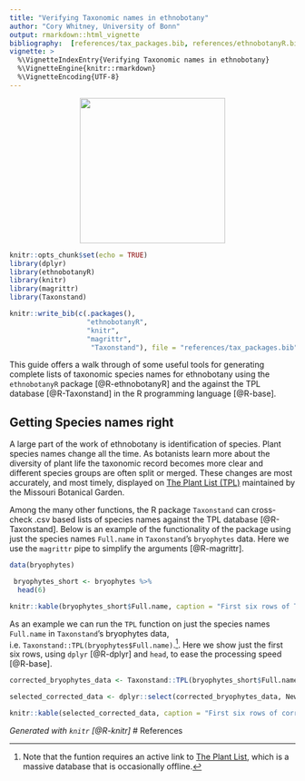 ```yaml
---
title: "Verifying Taxonomic names in ethnobotany"
author: "Cory Whitney, University of Bonn"
output: rmarkdown::html_vignette
bibliography:  [references/tax_packages.bib, references/ethnobotanyR.bib]
vignette: >
  %\VignetteIndexEntry{Verifying Taxonomic names in ethnobotany}
  %\VignetteEngine{knitr::rmarkdown}
  %\VignetteEncoding{UTF-8}
---
```


<p align="center">
<img src="ethnobotanyR.png" height="256" style="background:none; border:none; box-shadow:none;">
</p>

```r
knitr::opts_chunk$set(echo = TRUE)
library(dplyr)
library(ethnobotanyR)
library(knitr)
library(magrittr)
library(Taxonstand)

knitr::write_bib(c(.packages(), 
                   "ethnobotanyR",
                   "knitr",
                   "magrittr",
                    "Taxonstand"), file = "references/tax_packages.bib")

```


This guide offers a walk through of some useful tools for generating complete lists of taxonomic species names for ethnobotany using the `ethnobotanyR` package [@R-ethnobotanyR] and the against the TPL database [@R-Taxonstand] in the R programming language [@R-base]. 

## Getting Species names right

A large part of the work of ethnobotany is identification of species. Plant species names change all the time. As botanists learn more about the diversity of plant life the taxonomic record becomes more clear and different species groups are often split or merged. These changes are most accurately, and most timely, displayed on [The Plant List (TPL)]( http://www.theplantlist.org/) maintained by the Missouri Botanical Garden. 

Among the many other functions, the R package `Taxonstand` can cross-check .csv based lists of species names against the TPL database [@R-Taxonstand]. Below is an example of the functionality of the package using just the species names `Full.name` in `Taxonstand`'s `bryophytes` data. Here we use the `magrittr` pipe to simplify the arguments [@R-magrittr]. 

```r
data(bryophytes)

 bryophytes_short <- bryophytes %>% 
  head(6)

knitr::kable(bryophytes_short$Full.name, caption = "First six rows of Taxonstand's bryophytes species list")
```

As an example we can run the `TPL` function on just the species names `Full.name` in `Taxonstand`'s bryophytes data, i.e. `Taxonstand::TPL(bryophytes$Full.name)`.^[Note that the funtion requires an active link to [The Plant List](www.theplantlist.org), which is a massive database that is occasionally offline.]. Here we show just the first six rows, using `dplyr` [@R-dplyr] and `head`, to ease the processing speed [@R-base]. 

```r

corrected_bryophytes_data <- Taxonstand::TPL(bryophytes_short$Full.name)

selected_corrected_data <- dplyr::select(corrected_bryophytes_data, New.Genus, New.Species, New.Authority)

knitr::kable(selected_corrected_data, caption = "First six rows of corrections of Taxonstand's bryophytes species list with Genus species and authority")
```

*Generated with `knitr` [@R-knitr]*
# References